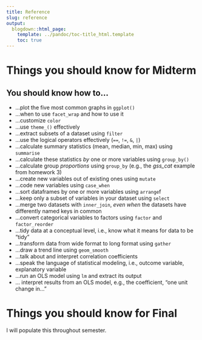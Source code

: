 ```yaml
---
title: Reference
slug: reference
output:
  blogdown::html_page:
    template: ../pandoc/toc-title_html.template
    toc: true
---
```




# Things you should know for Midterm
## You should know how to...


- ...plot the five most common graphs in `ggplot()`
- ...when to use `facet_wrap` and how to use it
- ...customize `color`
- ...use `theme_()` effectively
- ...extract subsets of a dataset using `filter`
- ...use the logical operators effectively (`==`, `!=`, `&`, `|`)
- ...calculate summary statistics (mean, median, min, max) using `summarise`
- ...calculate these statistics *by* one or more variables using `group_by()`
- ...calculate group *proportions* using `group_by` (e.g., the *gss_cat* example from homework 3)
- ...create new variables out of existing ones using `mutate`
- ...code new variables using `case_when`
- ...sort dataframes by one or more variables using `arrange`f
- ...keep only a subset of variables in your dataset using `select`
- ...merge two datasets with `inner_join`, *even when* the datasets have differently named keys in common
- ...convert categorical variables to factors using `factor` and `factor_reorder`
- ...tidy data at a conceptual level, i.e., know what it means for data to be "tidy"
- ...transform data from wide format to long format using `gather`
- ...draw a trend line using `geom_smooth`
- ...talk about and interpret correlation coefficients
- ...speak the language of statistical modeling, i.e., outcome variable, explanatory variable
- ...run an OLS model using `lm` and extract its output
- ... interpret results from an OLS model, e.g., the coefficient, "one unit change in..."


# Things you should know for Final

I will populate this throughout semester.
